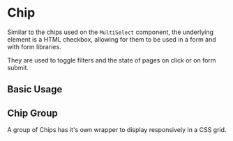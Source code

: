 
<Meta of={ChipStories} />

# Chip

Similar to the chips used on the `MultiSelect` component, the underlying element is a HTML checkbox, allowing for them to be used in a form and with form libraries.

They are used to toggle filters and the state of pages on click or on form submit.

## Basic Usage

<Canvas>
  <Story of={ChipStories.BasicUsage} />
</Canvas>

<RenderHtmlMarkup component="Chip" story="Basic Usage" />

## Chip Group

A group of Chips has it's own wrapper to display responsively in a CSS grid.

<Canvas>
  <Story of={ChipStories.Group} />
</Canvas>

<RenderHtmlMarkup component="ChipGroup" story="Chip Group" />
